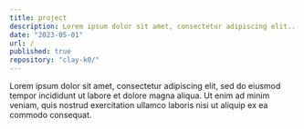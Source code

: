 ```yaml
---
title: project
description: Lorem ipsum dolor sit amet, consectetur adipiscing elit...
date: "2023-05-01"
url: /
published: true
repository: "clay-k0/"
---
```


Lorem ipsum dolor sit amet, consectetur adipiscing elit, sed do eiusmod tempor incididunt ut labore et dolore magna aliqua. Ut enim ad minim veniam, quis nostrud exercitation ullamco laboris nisi ut aliquip ex ea commodo consequat.
